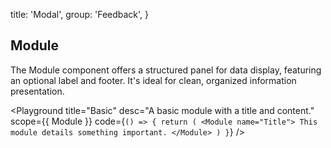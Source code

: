 
  title: 'Modal',
  group: 'Feedback',
}

## Module

The Module component offers a structured panel for data display, featuring an optional label and footer. It's ideal for clean, organized information presentation.

<Playground
  title="Basic"
  desc="A basic module with a title and content."
  scope={{ Module }}
  code={`
() => {
  return (
    <Module name="Title">
        This module details something important.
    </Module>
  )
}
`}
/>
